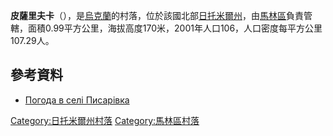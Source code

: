 {{coord|50|56|32|N|29|0|11|E|scale:30000|display=title}}

'''皮薩里夫卡'''（{{lang-uk|Писарівка}}），是[[烏克蘭|烏克蘭]]的村落，位於該國北部[[日托米爾州|日托米爾州]]，由[[馬林區|馬林區]]負責管轄，面積0.99平方公里，海拔高度170米，2001年人口106，人口密度每平方公里107.29人。

==參考資料==
* [http://weather.in.ua/ua/zhitomirskaja/20414 Погода в селі Писарівка] {{Wayback|url=http://weather.in.ua/ua/zhitomirskaja/20414 |date=20160305081116 }}

{{DEFAULTSORT:Писарівка}}
[[Category:日托米爾州村落|Category:日托米爾州村落]]
[[Category:馬林區村落|Category:馬林區村落]]


{{Zhytomyr-geo-stub}}